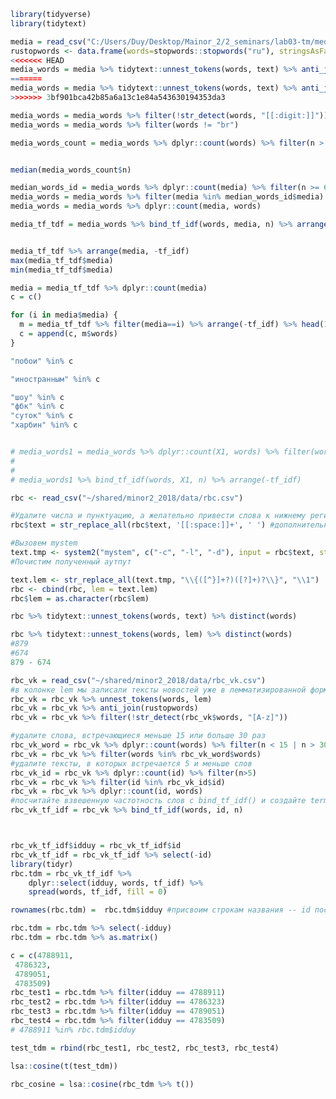 

```r
library(tidyverse) 
library(tidytext) 
```

```r
media = read_csv("C:/Users/Duy/Desktop/Mainor_2/2_seminars/lab03-tm/media.csv") 
rustopwords <- data.frame(words=stopwords::stopwords("ru"), stringsAsFactors=FALSE) #загрузит словарь со стоп-словами
<<<<<<< HEAD
media_words = media %>% tidytext::unnest_tokens(words, text) %>% anti_join(rustopwords)
=======
media_words = media %>% tidytext::unnest_tokens(words, text) %>% anti_join(rustopwords) %>% na.omit()
>>>>>>> 3bf901bca42b85a6a13c1e84a543630194353da3

media_words = media_words %>% filter(!str_detect(words, "[[:digit:]]"))
media_words = media_words %>% filter(words != "br")

media_words_count = media_words %>% dplyr::count(words) %>% filter(n > 2 & n < quantile(n, 0.99))


median(media_words_count$n)

median_words_id = media_words %>% dplyr::count(media) %>% filter(n >= 6)
media_words = media_words %>% filter(media %in% median_words_id$media)
media_words = media_words %>% dplyr::count(media, words)

media_tf_tdf = media_words %>% bind_tf_idf(words, media, n) %>% arrange(-tf_idf)


media_tf_tdf %>% arrange(media, -tf_idf)
max(media_tf_tdf$media)
min(media_tf_tdf$media)

media = media_tf_tdf %>% dplyr::count(media)
c = c()

for (i in media$media) {
  m = media_tf_tdf %>% filter(media==i) %>% arrange(-tf_idf) %>% head(1)
  c = append(c, m$words)
}

"побои" %in% c

"иностранным" %in% c

"шоу" %in% c
"фбк" %in% c
"суток" %in% c
"харбин" %in% c


# media_words1 = media_words %>% dplyr::count(X1, words) %>% filter(words %in% media_words2$words)
# 
# 
# media_words1 %>% bind_tf_idf(words, X1, n) %>% arrange(-tf_idf)

```

```r
rbc <- read_csv("~/shared/minor2_2018/data/rbc.csv")

#Удалите числа и пунктуацию, а желательно привести слова к нижнему регистру. 
rbc$text = str_replace_all(rbc$text, '[[:space:]]+', ' ') #дополнительно удалите лишние пробелы

#Вызовем mystem
text.tmp <- system2("mystem", c("-c", "-l", "-d"), input = rbc$text, stdout=TRUE) 
#Почистим полученный аутпут 

text.lem <- str_replace_all(text.tmp, "\\{([^}]+?)([?]+)?\\}", "\\1")
rbc <- cbind(rbc, lem = text.lem)
rbc$lem = as.character(rbc$lem)

rbc %>% tidytext::unnest_tokens(words, text) %>% distinct(words)

rbc %>% tidytext::unnest_tokens(words, lem) %>% distinct(words)
#879
#674
879 - 674

```

```r
rbc_vk = read_csv("~/shared/minor2_2018/data/rbc_vk.csv") 
#в колонке lem мы записали тексты новостей уже в лемматизированной форме. приведите по этой колонке данные в длинный формат
rbc_vk = rbc_vk %>% unnest_tokens(words, lem)
rbc_vk = rbc_vk %>% anti_join(rustopwords)
rbc_vk = rbc_vk %>% filter(!str_detect(rbc_vk$words, "[A-z]"))

#удалите слова, встречающиеся меньше 15 или больше 30 раз
rbc_vk_word = rbc_vk %>% dplyr::count(words) %>% filter(n < 15 | n > 30)
rbc_vk = rbc_vk %>% filter(words %in% rbc_vk_word$words)
#удалите тексты, в которых встречается 5 и меньше слов
rbc_vk_id = rbc_vk %>% dplyr::count(id) %>% filter(n>5)
rbc_vk = rbc_vk %>% filter(id %in% rbc_vk_id$id)
rbc_vk = rbc_vk %>% dplyr::count(id, words)
#посчитайте взвешенную частотность слов с bind_tf_idf() и создайте term-document matrix
rbc_vk_tf_idf = rbc_vk %>% bind_tf_idf(words, id, n)



rbc_vk_tf_idf$idduy = rbc_vk_tf_idf$id
rbc_vk_tf_idf = rbc_vk_tf_idf %>% select(-id)
library(tidyr)
rbc.tdm = rbc_vk_tf_idf %>%
    dplyr::select(idduy, words, tf_idf) %>%
    spread(words, tf_idf, fill = 0)

rownames(rbc.tdm) =  rbc.tdm$idduy #присвоим строкам названия -- id постов в вк

rbc.tdm = rbc.tdm %>% select(-idduy)
rbc.tdm = rbc.tdm %>% as.matrix()

c = c(4788911,
 4786323,
 4789051,
 4783509)
rbc_test1 = rbc.tdm %>% filter(idduy == 4788911)
rbc_test2 = rbc.tdm %>% filter(idduy == 4786323)
rbc_test3 = rbc.tdm %>% filter(idduy == 4789051)
rbc_test4 = rbc.tdm %>% filter(idduy == 4783509)
# 4788911 %in% rbc.tdm$idduy

test_tdm = rbind(rbc_test1, rbc_test2, rbc_test3, rbc_test4)

lsa::cosine(t(test_tdm))

```


```r



rbc_cosine = lsa::cosine(rbc_tdm %>% t())

```

